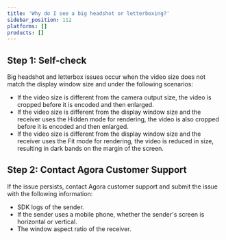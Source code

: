 ```yaml
---
title: 'Why do I see a big headshot or letterboxing?'
sidebar_position: 112
platforms: []
products: []
---
```



## Step 1: Self-check

Big headshot and letterbox issues occur when the video size does not match the display window size and under the following scenarios:

- If the video size is different from the camera output size, the video is cropped before it is encoded and then enlarged.
- If the video size is different from the display window size and the receiver uses the Hidden mode for rendering, the video is also cropped before it is encoded and then enlarged.
- If the video size is different from the display window size and the receiver uses the Fit mode for rendering, the video is reduced in size, resulting in dark bands on the margin of the screen.

## Step 2: Contact Agora Customer Support

If the issue persists, contact Agora customer support and submit the issue with the following information:

- SDK logs of the sender.
- If the sender uses a mobile phone, whether the sender's screen is horizontal or vertical.
- The window aspect ratio of the receiver.
